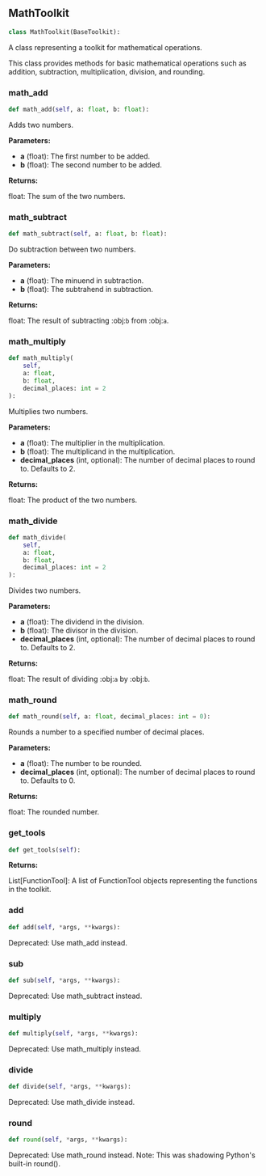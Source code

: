<a id="camel.toolkits.math_toolkit"></a>

<a id="camel.toolkits.math_toolkit.MathToolkit"></a>

## MathToolkit

```python
class MathToolkit(BaseToolkit):
```

A class representing a toolkit for mathematical operations.

This class provides methods for basic mathematical operations such as
addition, subtraction, multiplication, division, and rounding.

<a id="camel.toolkits.math_toolkit.MathToolkit.math_add"></a>

### math_add

```python
def math_add(self, a: float, b: float):
```

Adds two numbers.

**Parameters:**

- **a** (float): The first number to be added.
- **b** (float): The second number to be added.

**Returns:**

  float: The sum of the two numbers.

<a id="camel.toolkits.math_toolkit.MathToolkit.math_subtract"></a>

### math_subtract

```python
def math_subtract(self, a: float, b: float):
```

Do subtraction between two numbers.

**Parameters:**

- **a** (float): The minuend in subtraction.
- **b** (float): The subtrahend in subtraction.

**Returns:**

  float: The result of subtracting :obj:`b` from :obj:`a`.

<a id="camel.toolkits.math_toolkit.MathToolkit.math_multiply"></a>

### math_multiply

```python
def math_multiply(
    self,
    a: float,
    b: float,
    decimal_places: int = 2
):
```

Multiplies two numbers.

**Parameters:**

- **a** (float): The multiplier in the multiplication.
- **b** (float): The multiplicand in the multiplication.
- **decimal_places** (int, optional): The number of decimal places to round to. Defaults to 2.

**Returns:**

  float: The product of the two numbers.

<a id="camel.toolkits.math_toolkit.MathToolkit.math_divide"></a>

### math_divide

```python
def math_divide(
    self,
    a: float,
    b: float,
    decimal_places: int = 2
):
```

Divides two numbers.

**Parameters:**

- **a** (float): The dividend in the division.
- **b** (float): The divisor in the division.
- **decimal_places** (int, optional): The number of decimal places to round to. Defaults to 2.

**Returns:**

  float: The result of dividing :obj:`a` by :obj:`b`.

<a id="camel.toolkits.math_toolkit.MathToolkit.math_round"></a>

### math_round

```python
def math_round(self, a: float, decimal_places: int = 0):
```

Rounds a number to a specified number of decimal places.

**Parameters:**

- **a** (float): The number to be rounded.
- **decimal_places** (int, optional): The number of decimal places to round to. Defaults to 0.

**Returns:**

  float: The rounded number.

<a id="camel.toolkits.math_toolkit.MathToolkit.get_tools"></a>

### get_tools

```python
def get_tools(self):
```

**Returns:**

  List[FunctionTool]: A list of FunctionTool objects
representing the functions in the toolkit.

<a id="camel.toolkits.math_toolkit.MathToolkit.add"></a>

### add

```python
def add(self, *args, **kwargs):
```

Deprecated: Use math_add instead.

<a id="camel.toolkits.math_toolkit.MathToolkit.sub"></a>

### sub

```python
def sub(self, *args, **kwargs):
```

Deprecated: Use math_subtract instead.

<a id="camel.toolkits.math_toolkit.MathToolkit.multiply"></a>

### multiply

```python
def multiply(self, *args, **kwargs):
```

Deprecated: Use math_multiply instead.

<a id="camel.toolkits.math_toolkit.MathToolkit.divide"></a>

### divide

```python
def divide(self, *args, **kwargs):
```

Deprecated: Use math_divide instead.

<a id="camel.toolkits.math_toolkit.MathToolkit.round"></a>

### round

```python
def round(self, *args, **kwargs):
```

Deprecated: Use math_round instead. Note: This was shadowing
Python's built-in round().
